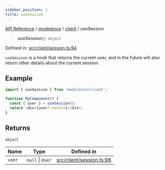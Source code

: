 ```yaml
---
sidebar_position: 1
title: useSession
---
```


[API Reference](/api-reference/modelence/client/functions/../../../index) / [modelence](/api-reference/modelence/client/functions/../../index) / [client](/api-reference/modelence/client/functions/../index) / useSession

> **useSession**(): `object`

Defined in: [src/client/session.ts:94](https://github.com/modelence/modelence/blob/bd5ee85481a0319d645bc13d4023e1b5fe4c9b19/packages/modelence/src/client/session.ts#L94)

`useSession` is a hook that returns the current user, and in the future will also return other details about the current session.

## Example

```ts
import { useSession } from 'modelence/client';

function MyComponent() {
  const { user } = useSession();
  return <div>{user?.handle}</div>;
}
```

## Returns

`object`

| Name | Type | Defined in |
| ------ | ------ | ------ |
| `user` | `null` \| `User` | [src/client/session.ts:96](https://github.com/modelence/modelence/blob/bd5ee85481a0319d645bc13d4023e1b5fe4c9b19/packages/modelence/src/client/session.ts#L96) |
